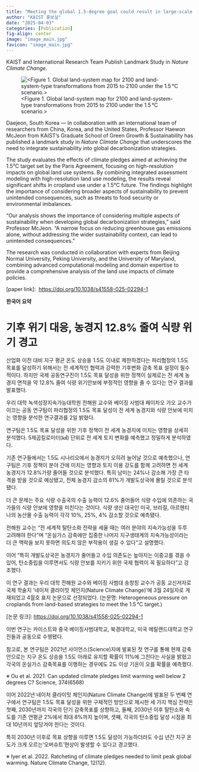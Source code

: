 ```yaml
---
title: "Meeting the global 1.5-degree goal could result in large-scale heterogeneous loss in croplands"
author: "KAIST 홍보실"
date: "2025-04-03"
categories: [Publication]
fig-align: center
image: "image_main.jpg"
favicon: "image_main.jpg"
---
```


KAIST and International Research Team Publish Landmark Study in *Nature Climate Change.*

![\<Figure 1. Global land-system map for 2100 and land-system-type transformations from 2015 to 2100 under the 1.5 °C scenario.\>](image_main.jpg){fig-align="center"}

Daejeon, South Korea — In collaboration with an international team of researchers from China, Korea, and the United States, Professor Haewon McJeon from KAIST's Graduate School of Green Growth & Sustainability has published a landmark study in *Nature Climate Change* that underscores the need to integrate sustainability into global decarbonization strategies.

The study evaluates the effects of climate pledges aimed at achieving the 1.5°C target set by the Paris Agreement, focusing on high-resolution impacts on global land use systems. By combining integrated assessment modeling with high-resolution land use modeling, the results reveal significant shifts in cropland use under a 1.5°C future. The findings highlight the importance of considering broader aspects of sustainability to prevent unintended consequences, such as threats to food security or environmental imbalances.

"Our analysis shows the importance of considering multiple aspects of sustainability when developing global decarbonization strategies," said Professor McJeon. "A narrow focus on reducing greenhouse gas emissions alone, without addressing the wider sustainability context, can lead to unintended consequences."

The research was conducted in collaboration with experts from Beijing Normal University, Peking University, and the University of Maryland, combining advanced computational modeling and domain expertise to provide a comprehensive analysis of the land use impacts of climate policies.

\[paper link\]:  <https://doi.org/10.1038/s41558-025-02294-1>

**한국어 요약**

# **기후 위기 대응, 농경지 12.8% 줄여 식량 위기 경고​**

산업화 이전 대비 지구 평균 온도 상승을 1.5도 이내로 제한하겠다는 파리협정의 1.5도 목표를 달성하기 위해서는 전 세계적인 협력과 강력한 기후변화 감축 목표 설정이 필수적이다. 하지만 국제 공동연구진이 1.5도 목표 달성을 위한 정책이 실제로는 전 세계 농경지 면적을 약 12.8% 줄여 식량 위기안보에 부정적인 영향을 줄 수 있다는 연구 결과를 발표했다. 

우리 대학 녹색성장지속가능대학원 전해원 교수와 베이징 사범대 페이차오 가오 교수가 이끄는 공동 연구팀이 파리협정의 1.5도 목표 달성이 전 세계 농경지와 식량 안보에 미치는 영향을 분석한 연구결과를 2일 밝혔다. 

연구팀은 1.5도 목표 달성을 위한 기후 정책이 전 세계 농경지에 미치는 영향을 상세히 분석했다. 5제곱킬로미터(㎢) 단위로 전 세계 토지 변화를 예측했고 정밀하게 분석하였다. 

기존 연구들에서는 1.5도 시나리오에서 농경지가 오히려 늘어날 것으로 예측했으나, 연구팀은 기후 정책이 분야 간에 미치는 영향과 토지 이용 강도를 함께 고려하면 전 세계 농경지가 12.8%가량 줄어들 것으로 분석했다. 특히 남미는 24%나 감소해 가장 큰 타격을 받을 것으로 예상됐고, 전체 농경지 감소의 81%가 개발도상국에 몰릴 것으로 분석됐다.

더 큰 문제는 주요 식량 수출국의 수출 능력이 12.6% 줄어들어 식량 수입에 의존하는 국가들의 식량 안보에 영향을 미친다는 것이다. 식량 생산 대국인 미국, 브라질, 아르헨티나의 농산물 수출 능력이 각각 10%, 25%, 4% 감소할 것으로 예측됐다. 

전해원 교수는 “전 세계적 탈탄소화 전략을 세울 때는 여러 분야의 지속가능성을 두루 고려해야 한다”며 “온실가스 감축에만 집중한 나머지 지구생태계의 지속가능성이라는 더 큰 맥락을 보지 못하면 의도치 않은 부작용이 생길 수 있다”고 설명했다. 

이어 “특히 개발도상국은 농경지가 줄어들고 수입 의존도는 높아지는 이중고를 겪을 수 있어, 탄소중립을 이루면서도 식량 안보를 지키기 위한 국제 협력이 꼭 필요하다”고 강조했다.

이 연구 결과는 우리 대학 전해원 교수와 베이징 사범대 송창칭 교수가 공동 교신저자로 국제 학술지 ‘네이처 클라이밋 체인지(Nature Climate Change)'에 3월 24일자로 게재되었고 4월호 표지 논문으로 선정되었다. (논문명: Heterogeneous pressure on croplands from land-based strategies to meet the 1.5 °C target.)

\[논문 링크\]: <https://doi.org/10.1038/s41558-025-02294-1>

이번 연구는 카이스트와 중국 베이징사범대학교, 북경대학교, 미국 메릴랜드대학교 연구진들과 공동으로 수행됐다.

참고로, 본 연구팀은 2021년 사이언스(Science)지에 발표된 첫 연구를 통해 현재 감축안으로는 지구 온도 상승을 1.5도 아래로 유지할 확률이 11%에 그친다는 사실을 밝혔고 각국의 온실가스 감축목표를 이행하는 경우에도 2도 이상 기온이 오를 확률을 예측했다.

※ Ou et al. 2021. Can updated climate pledges limit warming well below 2 degrees C? Science, 374(6568) 

이어 2022년 네이처 클라이밋 체인지(Nature Climate Change)에 발표된 두 번째 연구에서 연구팀은 1.5도 목표 달성을 위한 구체적인 방안으로 제시한 세 가지 핵심 전략은 첫째, 2030년까지 각국의 단기 감축목표를 상향하고, 둘째, 2030년 이후 탈탄소화 속도를 기존 연평균 2%에서 최대 8%까지 높이며, 셋째, 각국의 탄소중립 달성 시점을 최대 10년까지 앞당겨야 한다는 것이다. 

특히 2030년 이후로 목표 상향을 미루면 1.5도 달성이 가능하더라도 수십 년간 지구 온도가 크게 오르는‘오버슈트’현상이 발생할 수 있다고 경고했다.

※ Iyer et al. 2022. Ratcheting of climate pledges needed to limit peak global warming. Nature Climate Change, 12(12).
